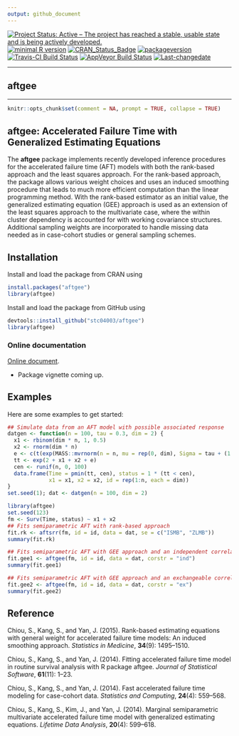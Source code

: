```yaml
---
output: github_document
---
```

 
[![Project Status: Active – The project has reached a stable, usable state and is being actively developed.](http://www.repostatus.org/badges/latest/active.svg)](http://www.repostatus.org/#active)
[![minimal R version](https://img.shields.io/badge/R%3E%3D-3.4.0-6666ff.svg)](https://cran.r-project.org/)
[![CRAN_Status_Badge](http://www.r-pkg.org/badges/version/aftgee)](https://cran.r-project.org/package=aftgee)
[![packageversion](https://img.shields.io/badge/Package%20version-1.1.6-orange.svg?style=flat-square)](commits/master)
[![Travis-CI Build Status](https://travis-ci.org/stc04003/aftgee.svg?branch=master)](https://travis-ci.org/stc04003/aftgee)
[![AppVeyor Build Status](https://ci.appveyor.com/api/projects/status/github/stc04003/aftgee?branch=master&svg=true)](https://ci.appveyor.com/project/stc04003/aftgee)
[![Last-changedate](https://img.shields.io/badge/last%20change-`r gsub('-', '--', Sys.Date())`-yellowgreen.svg)](/commits/master)

---

## **aftgee**

----

```r
knitr::opts_chunk$set(comment = NA, prompt = TRUE, collapse = TRUE)
```

## aftgee: Accelerated Failure Time with Generalized Estimating Equations

The __aftgee__ package implements recently developed inference procedures for the accelerated failure time
(AFT) models with both the rank-based approach and the least squares approach.
For the rank-based approach, the package allows various weight choices and uses an induced smoothing procedure
that leads to much more efficient computation than the linear programming method.
With the rank-based estimator as an initial value, the generalized estimating equation (GEE) approach is used as
an extension of the least squares approach to the multivariate case, where the within cluster dependency is
accounted for with working covariance structures.
Additional sampling weights are incorporated to handle missing data
needed as in case-cohort studies or general sampling schemes.

## Installation

Install and load the package from CRAN using 

```r
install.packages("aftgee")
library(aftgee)
```
 
Install and load the package from GitHub using 
```r
devtools::install_github("stc04003/aftgee")
library(aftgee)
```

### Online documentation 
[Online document](https://www.sychiou.com/aftgee/index.html). 

* Package vignette coming up.

## Examples
Here are some examples to get started:
```r
## Simulate data from an AFT model with possible associated response
datgen <- function(n = 100, tau = 0.3, dim = 2) {
  x1 <- rbinom(dim * n, 1, 0.5)
  x2 <- rnorm(dim * n)
  e <- c(t(exp(MASS::mvrnorm(n = n, mu = rep(0, dim), Sigma = tau + (1 - tau) * diag(dim)))))
  tt <- exp(2 + x1 + x2 + e)
  cen <- runif(n, 0, 100)
  data.frame(Time = pmin(tt, cen), status = 1 * (tt < cen),
             x1 = x1, x2 = x2, id = rep(1:n, each = dim))
}
set.seed(1); dat <- datgen(n = 100, dim = 2)
```

```r
library(aftgee)
set.seed(123)
fm <- Surv(Time, status) ~ x1 + x2
## Fits semiparametric AFT with rank-based approach
fit.rk <- aftsrr(fm, id = id, data = dat, se = c("ISMB", "ZLMB"))
summary(fit.rk)
```

```r
## Fits semiparametric AFT with GEE approach and an independent correlation structure
fit.gee1 <- aftgee(fm, id = id, data = dat, corstr = "ind")
summary(fit.gee1)
```

```r
## Fits semiparametric AFT with GEE approach and an exchangeable correlation structure
fit.gee2 <- aftgee(fm, id = id, data = dat, corstr = "ex")
summary(fit.gee2)
```

## Reference 

Chiou, S., Kang, S., and Yan, J. (2015). Rank-based estimating equations with general weight for accelerated failure time models: An induced smoothing approach. 
*Statistics in Medicine*, **34**(9): 1495--1510.

Chiou, S., Kang, S., and Yan, J. (2014).  Fitting accelerated failure time model in routine survival analysis with R package aftgee. 
*Journal of Statistical Software*, **61**(11): 1--23. 

Chiou, S., Kang, S., and Yan, J. (2014). Fast accelerated failure time modeling for case-cohort data. 
*Statistics and Computing*, **24**(4): 559--568.

Chiou, S., Kang, S., Kim, J., and Yan, J. (2014). Marginal semiparametric multivariate accelerated failure time model with generalized estimating equations. 
*Lifetime Data Analysis*, **20**(4): 599--618.
